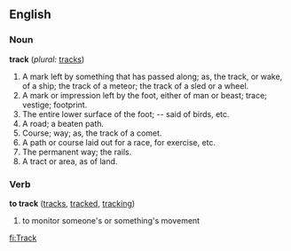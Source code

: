 ==English==

===Noun===
'''track'''  (''plural:'' [[tracks]])
#A mark left by something that has passed along; as, the track, or wake, of a ship; the track of a meteor; the track of a sled or a wheel.
#A mark or impression left by the foot, either of man or beast; trace; vestige; footprint.
#The entire lower surface of the foot; -- said of birds, etc.
#A road; a beaten path.
#Course; way; as, the track of a comet.
#A path or course laid out for a race, for exercise, etc.
#The permanent way; the rails.
#A tract or area, as of land.

===Verb===
'''to track'''  ([[tracks]], [[tracked]], [[tracking]])
# to monitor someone's or something's movement

[[fi:Track]]